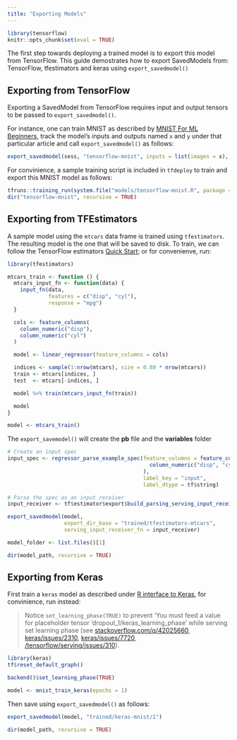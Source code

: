```yaml
---
title: "Exporting Models"
---
```


```r
library(tensorflow)
knitr::opts_chunk$set(eval = TRUE)
```

The first step towards deploying a trained model is to export this model from
TensorFlow. This guide demostrates how to export SavedModels from: TensorFlow,
tfestimators and keras using `export_savedmodel()`

## Exporting from TensorFlow

Exporting a SavedModel from TensorFlow requires input and output tensors to be
passed to `export_savedmodel()`.

For instance, one can train MNIST as described by [MNIST For ML Beginners](https://tensorflow.rstudio.com/tensorflow/articles/tutorial_mnist_beginners.html), track
the model's inputs and outputs named `x` and `y` under that particular article and
call `export_savedmodel()` as follows:

```r
export_savedmodel(sess, "tensorflow-mnist", inputs = list(images = x), outputs = list(scores = y))
```

For convinience, a sample training script is included in `tfdeploy` to train and
export this MNIST model as follows:

```r
tfruns::training_run(system.file("models/tensorflow-mnist.R", package = "tfdeploy"))
dir("tensorflow-mnist", recursive = TRUE)
```

## Exporting from TFEstimators

A sample model using the `mtcars` data frame is trained using `tfestimators`.  The resulting model is the one that will be saved to disk. To train, we can follow the TensorFlow estimators [Quick Start](https://tensorflow.rstudio.com/tfestimators/); or for convenienve, run:

```r
library(tfestimators)

mtcars_train <- function () {
  mtcars_input_fn <- function(data) {
    input_fn(data,
             features = c("disp", "cyl"),
             response = "mpg")
  }

  cols <- feature_columns(
    column_numeric("disp"),
    column_numeric("cyl")
  )

  model <- linear_regressor(feature_columns = cols)

  indices <- sample(1:nrow(mtcars), size = 0.80 * nrow(mtcars))
  train <- mtcars[indices, ]
  test  <- mtcars[-indices, ]

  model %>% train(mtcars_input_fn(train))

  model
}

model <- mtcars_train()
```

The `export_savemodel()` will create the **pb** file and the **variables** folder

```r
# Create an input spec
input_spec <- regressor_parse_example_spec(feature_columns = feature_columns( 
                                             column_numeric("disp", "cyl")
                                           ),
                                           label_key = "input",
                                           label_dtype = tf$string)

# Parse the spec as an input receiver 
input_receiver <- tf$estimator$export$build_parsing_serving_input_receiver_fn(input_spec)

export_savedmodel(model, 
                  export_dir_base = "trained/tfestimators-mtcars",
                  serving_input_receiver_fn = input_receiver)

model_folder <- list.files()[1]

dir(model_path, recursive = TRUE)
```

## Exporting from Keras

First train a `keras` model as described under [R interface to Keras](https://tensorflow.rstudio.com/keras/), for convinience, run instead:

> Notice `set_learning_phase(TRUE)` to prevent 'You must feed a value for
> placeholder tensor 'dropout_1/keras_learning_phase' while serving set learning
> phase (see [stackoverflow.com/q/42025660](https://stackoverflow.com/questions/42025660/keras-set-learning-phase-for-dropout-when-saving-tensorflow-session),
> [keras/issues/2310](https://github.com/fchollet/keras/issues/2310), 
> [keras/issues/7720](https://github.com/fchollet/keras/issues/7720),
> [/tensorflow/serving/issues/310](https://github.com/tensorflow/serving/issues/310)).

```r
library(keras)
tf$reset_default_graph()

backend()$set_learning_phase(TRUE)

model <- mnist_train_keras(epochs = 1)
```

Then save using `export_savedmodel()` as follows:

```r
export_savedmodel(model, "trained/keras-mnist/1")

dir(model_path, recursive = TRUE)
```
